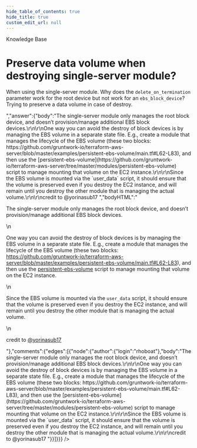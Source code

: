 ```yaml
---
hide_table_of_contents: true
hide_title: true
custom_edit_url: null
---
```



<CenterLayout>
<span class="title">Knowledge Base</span>
<h1>Preserve data volume when destroying single-server module?</h1>
<GitHub json={{"id":"D_kwDOF8slf84AO78t","number":250,"author":{"login":"rhoboat"},"title":"Preserve data volume when destroying single-server module?","body":"When using the single-server module. Why does the `delete_on_termination` parameter work for the root device but not work for an `ebs_block_device`? Trying to preserve a data volume in case of destroy.","bodyHTML":"<p dir=\"auto\">When using the single-server module. Why does the <code class=\"notranslate\">delete_on_termination</code> parameter work for the root device but not work for an <code class=\"notranslate\">ebs_block_device</code>? Trying to preserve a data volume in case of destroy.</p>","answer":{"body":"The single-server module only manages the root block device, and doesn’t provision/manage additional EBS block devices.\r\n\r\nOne way you can avoid the destroy of block devices is by managing the EBS volume in a separate state file. E.g., create a module that manages the lifecycle of the EBS volume (these two blocks: https://github.com/gruntwork-io/terraform-aws-server/blob/master/examples/persistent-ebs-volume/main.tf#L62-L83), and then use the [persistent-ebs-volume](https://github.com/gruntwork-io/terraform-aws-server/tree/master/modules/persistent-ebs-volume) script to manage mounting that volume on the EC2 instance.\r\n\r\nSince the EBS volume is mounted via the `user_data` script, it should ensure that the volume is preserved even if you destroy the EC2 instance, and will remain until you destroy the other module that is managing the actual volume.\r\n\r\ncredit to @yorinasub17 ","bodyHTML":"<p dir=\"auto\">The single-server module only manages the root block device, and doesn’t provision/manage additional EBS block devices.</p>\n<p dir=\"auto\">One way you can avoid the destroy of block devices is by managing the EBS volume in a separate state file. E.g., create a module that manages the lifecycle of the EBS volume (these two blocks: <a href=\"https://github.com/gruntwork-io/terraform-aws-server/blob/master/examples/persistent-ebs-volume/main.tf#L62-L83\">https://github.com/gruntwork-io/terraform-aws-server/blob/master/examples/persistent-ebs-volume/main.tf#L62-L83</a>), and then use the <a href=\"https://github.com/gruntwork-io/terraform-aws-server/tree/master/modules/persistent-ebs-volume\">persistent-ebs-volume</a> script to manage mounting that volume on the EC2 instance.</p>\n<p dir=\"auto\">Since the EBS volume is mounted via the <code class=\"notranslate\">user_data</code> script, it should ensure that the volume is preserved even if you destroy the EC2 instance, and will remain until you destroy the other module that is managing the actual volume.</p>\n<p dir=\"auto\">credit to <a class=\"user-mention notranslate\" data-hovercard-type=\"user\" data-hovercard-url=\"/users/yorinasub17/hovercard\" data-octo-click=\"hovercard-link-click\" data-octo-dimensions=\"link_type:self\" href=\"https://github.com/yorinasub17\">@yorinasub17</a></p>"},"comments":{"edges":[{"node":{"author":{"login":"rhoboat"},"body":"The single-server module only manages the root block device, and doesn’t provision/manage additional EBS block devices.\r\n\r\nOne way you can avoid the destroy of block devices is by managing the EBS volume in a separate state file. E.g., create a module that manages the lifecycle of the EBS volume (these two blocks: https://github.com/gruntwork-io/terraform-aws-server/blob/master/examples/persistent-ebs-volume/main.tf#L62-L83), and then use the [persistent-ebs-volume](https://github.com/gruntwork-io/terraform-aws-server/tree/master/modules/persistent-ebs-volume) script to manage mounting that volume on the EC2 instance.\r\n\r\nSince the EBS volume is mounted via the `user_data` script, it should ensure that the volume is preserved even if you destroy the EC2 instance, and will remain until you destroy the other module that is managing the actual volume.\r\n\r\ncredit to @yorinasub17 "}}]}}} />

</CenterLayout>
  

<!-- ##DOCS-SOURCER-START
{
  "sourcePlugin": "github-discussions",
  "hash": "5df0755b561c837a9c35c0d12cc4cd8a"
}
##DOCS-SOURCER-END -->

